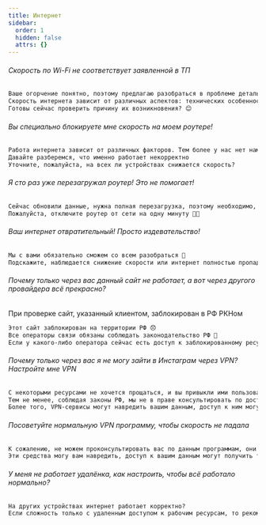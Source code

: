 ```yaml
---
title: Интернет
sidebar:
  order: 1
  hidden: false
  attrs: {}
---
```

###### Скорость по Wi-Fi не соответствует заявленной в ТП

```txt
Ваше огорчение понятно, поэтому предлагаю разобраться в проблеме детальнее, чтобы как можно быстрее вам помочь 🙏
Скорость интернета зависит от различных аспектов: технических особенностей используемого оборудования, состояния линии, работы программного обеспечения
Готовы сейчас проверить причину их возникновения? 😊
```

###### Вы специально блокируете мне скорость на моем роутере!

```txt
Работа интернета зависит от различных факторов. Тем более у нас нет намерения как-либо ухудшать качество услуг 😳
Давайте разберемся, что именно работает некорректно
Уточните, пожалуйста, на всех ли устройствах снижается скорость?
```

###### Я сто раз уже перезагружал роутер! Это не помогает!

```txt
Сейчас обновили данные, нужна полная перезагрузка, поэтому необходимо, чтобы роутер был отключен
Пожалуйста, отключите роутер от сети на одну минуту 🙏🏻
```

###### Ваш интернет отвратительный! Просто издевательство!

```txt
Мы с вами обязательно сможем со всем разобраться 🔧
Подскажите, наблюдается снижение скорости или интернет полностью пропадает?
```

###### Почему только через вас данный сайт не работает, а вот через другого провайдера всё прекрасно?

При проверке сайт, указанный клиентом, заблокирован в РФ РКНом

```txt
Этот сайт заблокирован на территории РФ 😞
Все операторы связи обязаны соблюдать законодательство РФ 🙏
Если у какого-либо оператора сейчас есть доступ к заблокированному ресурсу, то в ближайшее время это также поменяется
```

###### Почему только через вас я не могу зайти в Инстаграм через VPN? Настройте мне VPN

```txt
С некоторыми ресурсами не хочется прощаться, и вы привыкли ими пользоваться 📱
Тем не менее, соблюдая законы РФ, мы не в праве консультировать по доступу к заблокированным сайтам и приложениям
Более того, VPN-сервисы могут навредить вашим данным, доступ к ним могут получить третьи лица
```

###### Посоветуйте нормальную VPN программу, чтобы скорость не падала

```txt
К сожалению, не можем проконсультировать вас по данным программам, они часто используются для доступа к ресурсам, которые заблокированы на территории РФ по решению суда или Роскомнадзора 😱
Эти средства могу вам навредить, доступ к вашим данным могут получить третьи лица 😦 Рекомендуем использовать знакомые сайты и приложения 😉
```

###### У меня не работает удалёнка, как настроить, чтобы всё работало нормально?

```txt
На других устройствах интернет работает корректно?
Если сложность только с удаленным доступом к рабочим ресурсам, то рекомендуем обратиться к вашим коллегам, они подскажут как настроить удалёнку 🙏
```
